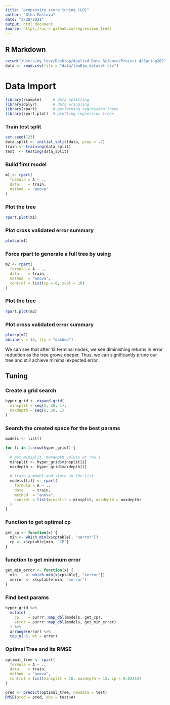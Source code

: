 ```yaml
---
title: "propensity score tuning (LD)"
author: "Olha Maslova"
date: "3/28/2021"
output: html_document
Source: https://uc-r.github.io/regression_trees
---
```


## R Markdown
```r
setwd("/Users/my_love/Desktop/Applied Data Science/Project 4/Spring2021-Project4-project4group1/")
data <- read.csv(file = "data/lowDim_dataset.csv")
```

# Data Import
```r
library(rsample)     # data splitting 
library(dplyr)       # data wrangling
library(rpart)       # performing regression trees
library(rpart.plot)  # plotting regression trees
```

### Train test split
```r
set.seed(123)
data_split <- initial_split(data, prop = .7)
train <- training(data_split)
test  <- testing(data_split)
```

### Build first model
```r
m1 <- rpart(
  formula = A ~ .,
  data    = train,
  method  = "anova"
)
```

### Plot the tree
```r
rpart.plot(m1)
```

### Plot cross validated error summary
```r
plotcp(m1)
```

### Force rpart to generate a full tree by using
```r
m2 <- rpart(
  formula = A ~ .,
  data    = train,
  method  = "anova",
  control = list(cp = 0, xval = 10)
)
```

### Plot the tree
```r
rpart.plot(m2)
```

### Plot cross validated error summary
```r
plotcp(m2)
abline(v = 16, lty = "dashed")
```

We can see that after 13 terminal nodes, we see diminishing returns in error reduction as the tree grows deeper. Thus, we can significantly prune our tree and still achieve minimal expected error.

## Tuning
### Create a grid search
```r
hyper_grid <- expand.grid(
  minsplit = seq(5, 20, 1),
  maxdepth = seq(8, 20, 1)
)
```

### Search the created space for the best params
```r
models <- list()

for (i in 1:nrow(hyper_grid)) {
  
  # get minsplit, maxdepth values at row i
  minsplit <- hyper_grid$minsplit[i]
  maxdepth <- hyper_grid$maxdepth[i]
  
  # train a model and store in the list
  models[[i]] <- rpart(
    formula = A ~ .,
    data    = train,
    method  = "anova",
    control = list(minsplit = minsplit, maxdepth = maxdepth)
  )
}
```

### Function to get optimal cp
```r
get_cp <- function(x) {
  min <- which.min(x$cptable[, "xerror"])
  cp <- x$cptable[min, "CP"] 
}
```

### function to get minimum error
```r
get_min_error <- function(x) {
  min    <- which.min(x$cptable[, "xerror"])
  xerror <- x$cptable[min, "xerror"] 
}
```

### Find best params
```r
hyper_grid %>%
  mutate(
    cp    = purrr::map_dbl(models, get_cp),
    error = purrr::map_dbl(models, get_min_error)
  ) %>%
  arrange(error) %>%
  top_n(-5, wt = error)
```

### Optimal Tree and its RMSE
```r
optimal_tree <- rpart(
  formula = A ~ .,
  data    = train,
  method  = "anova",
  control = list(minsplit = 16, maxdepth = 13, cp = 0.02253)
)

pred <- predict(optimal_tree, newdata = test)
RMSE(pred = pred, obs = test$A)
```

